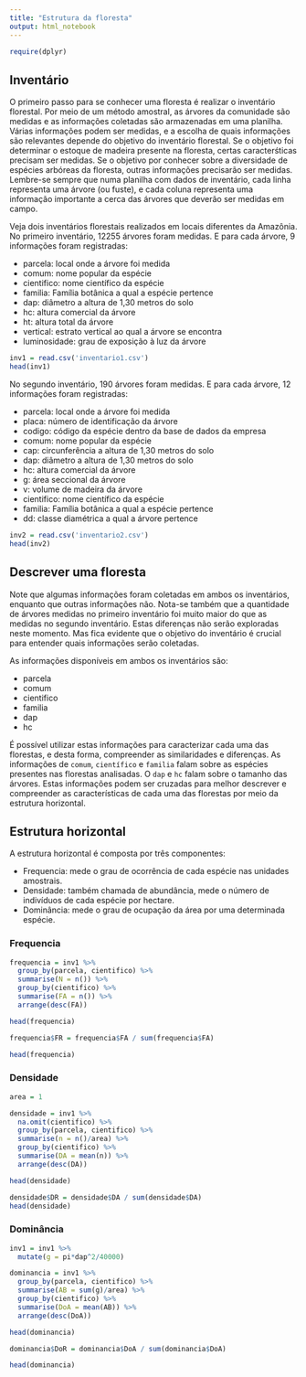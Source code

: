 ```yaml
---
title: "Estrutura da floresta"
output: html_notebook
---
```


```r
require(dplyr)
```

## Inventário

O primeiro passo para se conhecer uma floresta é realizar o inventário florestal. Por meio de um método amostral, as árvores da comunidade são medidas e as informações coletadas são armazenadas em uma planilha. Várias informações podem ser medidas, e a escolha de quais informações são relevantes depende do objetivo do inventário florestal. Se o objetivo foi determinar o estoque de madeira presente na floresta, certas caracterśticas precisam ser medidas. Se o objetivo por conhecer sobre a diversidade de espécies arbóreas da floresta, outras informações precisarão ser medidas. Lembre-se sempre que numa planilha com dados de inventário, cada linha representa uma árvore (ou fuste), e cada coluna representa uma informação importante a cerca das árvores que deverão ser medidas em campo.

Veja dois inventários florestais realizados em locais diferentes da Amazônia. No primeiro inventário, 12255 árvores foram medidas. E para cada árvore, 9 informações foram registradas:

- parcela: local onde a árvore foi medida
- comum: nome popular da espécie
- cientifico: nome científico da espécie
- familia: Família botânica a qual a espécie pertence
- dap: diâmetro a altura de 1,30 metros do solo
- hc: altura comercial da árvore
- ht: altura total da árvore
- vertical: estrato vertical ao qual a árvore se encontra
- luminosidade: grau de exposição à luz da árvore

```r
inv1 = read.csv('inventario1.csv')
head(inv1)
```

No segundo inventário, 190 árvores foram medidas. E para cada árvore, 12 informações foram registradas:

- parcela: local onde a árvore foi medida
- placa: número de identificação da árvore
- codigo: código da espécie dentro da base de dados da empresa
- comum: nome popular da espécie
- cap: circunferência a altura de 1,30 metros do solo
- dap: diâmetro a altura de 1,30 metros do solo
- hc: altura comercial da árvore
- g: área seccional da árvore
- v: volume de madeira da árvore
- cientifico: nome científico da espécie
- familia: Família botânica a qual a espécie pertence
- dd: classe diamétrica a qual a árvore pertence

```r
inv2 = read.csv('inventario2.csv')
head(inv2)
```

## Descrever uma floresta

Note que algumas informações foram coletadas em ambos os inventários, enquanto que outras informações não. Nota-se também que a quantidade de árvores medidas no primeiro inventário foi muito maior do que as medidas no segundo inventário. Estas diferenças não serão exploradas neste momento. Mas fica evidente que o objetivo do inventário é crucial para entender quais informações serão coletadas.

As informações disponíveis em ambos os inventários são:

- parcela
- comum
- cientifico
- familia
- dap
- hc

É possível utilizar estas informações para caracterizar cada uma das florestas, e desta forma, compreender as similaridades e diferenças. As informações de `comum`, `científico` e `familia` falam sobre as espécies presentes nas florestas analisadas. O `dap` e `hc` falam sobre o tamanho das árvores. Estas informações podem ser cruzadas para melhor descrever e compreender as características de cada uma das florestas por meio da estrutura horizontal.

## Estrutura horizontal

A estrutura horizontal é composta por três componentes:

- Frequencia: mede o grau de ocorrência de cada espécie nas unidades amostrais.
- Densidade: também chamada de abundância, mede o número de indivíduos de cada espécie por hectare. 
- Dominância: mede o grau de ocupação da área por uma determinada espécie.

### Frequencia

```r
frequencia = inv1 %>% 
  group_by(parcela, cientifico) %>%
  summarise(N = n()) %>%
  group_by(cientifico) %>%
  summarise(FA = n()) %>%
  arrange(desc(FA))

head(frequencia)
```

```r
frequencia$FR = frequencia$FA / sum(frequencia$FA)

head(frequencia)
```

### Densidade


```r
area = 1

densidade = inv1 %>%
  na.omit(cientifico) %>%
  group_by(parcela, cientifico) %>%
  summarise(n = n()/area) %>%
  group_by(cientifico) %>%
  summarise(DA = mean(n)) %>%
  arrange(desc(DA))

head(densidade)
```


```r
densidade$DR = densidade$DA / sum(densidade$DA)
head(densidade)
```

### Dominância

```r
inv1 = inv1 %>%
  mutate(g = pi*dap^2/40000)
```


```r
dominancia = inv1 %>%
  group_by(parcela, cientifico) %>%
  summarise(AB = sum(g)/area) %>%
  group_by(cientifico) %>%
  summarise(DoA = mean(AB)) %>%
  arrange(desc(DoA))

head(dominancia)
```

```r
dominancia$DoR = dominancia$DoA / sum(dominancia$DoA)

head(dominancia)
```



